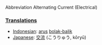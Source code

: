 Abbreviation
Alternating Current (Electrical)

===[[Translation]]s===

*[[Indonesian]]: [[arus]] [[bolak-balik]]
*[[Japanese]]: [[交流]] (こうりゅう, kōryū)